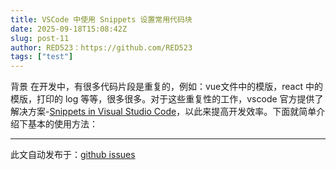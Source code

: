 ```yaml
---
title: VSCode 中使用 Snippets 设置常用代码块
date: 2025-09-18T15:08:42Z
slug: post-11
author: RED523：https://github.com/RED523
tags: ["test"]
---
```


背景
在开发中，有很多代码片段是重复的，例如：vue文件中的模版，react 中的模版，打印的 log 等等，很多很多。对于这些重复性的工作，vscode 官方提供了解决方案-[Snippets in Visual Studio Code](https://code.visualstudio.com/docs/editor/userdefinedsnippets)，以此来提高开发效率。下面就简单介绍下基本的使用方法：

---
此文自动发布于：<a href="https://github.com/RED523/my-blog1/issues/11" target="_blank">github issues</a>
